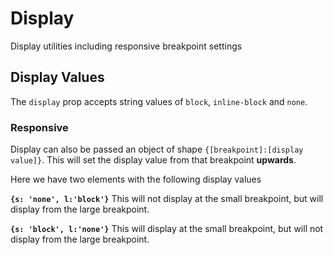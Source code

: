 
<Meta title="Utilities/Display" component={CSS} argTypes={stories.argTypes} />

# Display

Display utilities including responsive breakpoint settings

<Canvas>
    <Story story={stories.DisplayProps} name="Display Props" />
</Canvas>

<ArgsTable story="Display Props" />

## Display Values

The `display` prop accepts string values of `block`, `inline-block` and `none`.

### Responsive

Display can also be passed an object of shape `{[breakpoint]:[display value]}`.
This will set the display value from that breakpoint **upwards**.

Here we have two elements with the following display values

**`{s: 'none', l:'block'}`** This will not display at the small breakpoint, but will display from the large breakpoint.

**`{s: 'block', l:'none'}`** This will display at the small breakpoint, but will not display from the large breakpoint.

<Canvas>
    <Story story={stories.Responsive} />
</Canvas>
